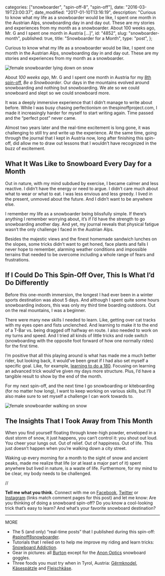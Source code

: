 
  categories: ["snowboarder", "spin-off-8", "spin-off"],
  date: "2016-03-19T23:00:37",
  date_modified: "2017-01-10T13:16:19",
  description:
    "Curious to know what my life as a snowboarder would be like, I spent one month in the Austrian Alps, snowboarding day in and day out. These are my stories and experiences from my month as a snowboarder. About 100 weeks ago, Mr. G and I spent one month in Austria […]",
  id: "4852",
  slug: "snowboarder-month",
  published: true,
  title: "Snowboarder for a Month",
  type: "post",
};


Curious to know what my life as a snowboarder would be like, I spent one month in the Austrian Alps, snowboarding day in and day out. These are my stories and experiences from my month as a snowboarder.

![female snowboarder lying down on snow](/pages/tsop/posts/snowboarder-month/mirha-lying-down-snowboard_1-1.jpg)

About _100 weeks ago_, Mr. G and I spent one month in Austria for my [8th spin-off](https://www.instagram.com/explore/tags/spinoff8snowboarder/), _Be a Snowboarder_. Our days in the mountains evolved around snowboarding and nothing but snowboarding. We ate so we could snowboard and slept so we could snowboard more.

It was a deeply immersive experience that I didn’t manage to write about before. While I was busy chasing perfectionism on thespinoffproject.com, I made it increasingly harder for myself to start writing again. Time passed and the “perfect post” never came.

Almost two years later and the real-time excitement is long gone, it was challenging to still try and write up the experience. At the same time, going through the journal that I kept in Austria now, long after finishing this spin-off, did allow me to draw out lessons that I wouldn’t have recognized in the buzz of excitement.

## What It Was Like to Snowboard Every Day for a Month

Out in nature, with my mind subdued by exercise, I became calmer and less reactive. I didn’t have the energy or need to argue. I didn’t care much about what to wear or what to eat. I was less envious and less greedy. I lived in the present, unmoved about the future. And I didn’t want to be anywhere else.

I remember my life as a snowboarder being blissfully simple. If there’s anything I remember worrying about, it’s if I’d have the strength to go snowboarding another day. And yet, my journal reveals that physical fatigue wasn’t the only challenge I faced in the Austrian Alps.

Besides the majestic views and the finest homemade sandwich lunches on the slopes, some tricks didn’t want to get honed, face plants and falls I never hope to remember, alarming weather conditions and impossible terrains that needed to be overcome including a whole range of fears and frustrations.

## If I Could Do This Spin-Off Over, This Is What I’d Do Differently

Before this one-month immersion, the longest I had ever been in a winter sports destination was about 5 days. And although I spent quite some hours snowboarding indoors, this was only my third time boarding outdoors. Out on the real mountains, I was a beginner.

There were many new skills I needed to learn. Like, getting over cat tracks with my eyes open and fists unclenched. And learning to make it to the end of a T-Bar vs. being dragged off halfway en route. I also needed to work on my turns and speed. And I tried all kinds of little tricks and rode switch (snowboarding with the opposite foot forward of how one normally rides) for the first time.

I’m positive that all this playing around is what has made me a much better rider, but looking back, it would’ve been great if I had also set myself a specific goal. Like, for example, [learning to do a 180](https://www.youtube.com/watch?v=Hb-X84nrNig). Focusing on learning an advanced trick would’ve given my days more structure. Plus, I’d have a tangible result to show by the end of the month.

For my next spin-off, and the next time I go snowboarding or kiteboarding (for no matter how long), I want to keep working on various skills, but I’ll also make sure to set myself a challenge I can work towards to.

![female snowboarder walking on snow](/pages/tsop/posts/snowboarder-month/mirha-walking-snowboard_1.jpg)

## The Insights That I Took Away from This Month

When you find yourself floating through knee-high powder, enveloped in a dust storm of snow, it just happens, you can’t control it: you shout out loud. You cheer your lungs out. Out of relief. Out of happiness. Out of life. This just doesn’t happen when you’re walking down a city street.

Waking up every morning for a month to the sight of snow and ancient peaks, made me realize that life (or at least a major part of it) spent anywhere but lived in nature, is a waste of life. Furthermore, for my mind to be clear, my body needs to be challenged.

//

**Tell me what you think.** Connect with me on [Facebook](https://www.facebook.com/thespinoffproject/photos/a.1114055108626373.1073741839.443190319046192/1114055125293038/), [Twitter](https://twitter.com/mirhamasala/status/712130761860603905) or [Instagram](https://www.instagram.com/p/BDSOsujkyJf/) (links match comment pages for this post) and let me know: Are you thinking of doing a snowboard spin-off? Do you know a cool-looking trick that’s easy to learn? And what’s your favorite snowboard destination?

---

MORE

- The 5 (and only) “real-time posts” that I published during this spin-off: [#spinoff8snowboarder](https://www.instagram.com/explore/tags/spinoff8snowboarder/).
- Tutorials that I relied on to help me improve my riding and learn tricks: [Snowboard Addiction](http://snowboardaddiction.com).
- Gear in pictures: all [Burton](http://www.burton.com) except for the [Anon Optics](http://www.anonoptics.com) snowboard goggles.
- Three foods you must try when in Tyrol, Austria: [Gërmknodel](https://www.instagram.com/p/1FcxdKEyO6/), [Käsespätzle](https://www.instagram.com/p/1lDtsekyEH/) and [Fleischkäse](https://www.instagram.com/p/mqJr6NkyNS/).
